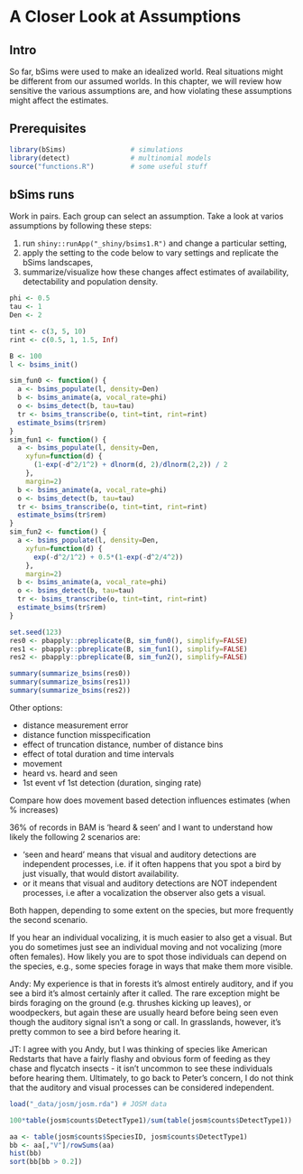 # A Closer Look at Assumptions {#assumptions}

## Intro

So far, bSims were used to make an idealized world.
Real situations might be different from our assumed worlds.
In this chapter, we will review how sensitive the various assumptions
are, and how violating these assumptions might affect the estimates.

## Prerequisites

```r
library(bSims)                # simulations
library(detect)               # multinomial models
source("functions.R")         # some useful stuff
```

## bSims runs

Work in pairs. Each group can select an assumption.
Take a look at varios assumptions by following these steps:

1. run `shiny::runApp("_shiny/bsims1.R")` and change a particular setting,
2. apply the setting to the code below to vary settings and replicate the bSims landscapes,
3. summarize/visualize how these changes affect estimates of availability, detectability and population density.

```r
phi <- 0.5
tau <- 1
Den <- 2

tint <- c(3, 5, 10)
rint <- c(0.5, 1, 1.5, Inf)

B <- 100
l <- bsims_init()

sim_fun0 <- function() {
  a <- bsims_populate(l, density=Den)
  b <- bsims_animate(a, vocal_rate=phi)
  o <- bsims_detect(b, tau=tau)
  tr <- bsims_transcribe(o, tint=tint, rint=rint)
  estimate_bsims(tr$rem)
}
sim_fun1 <- function() {
  a <- bsims_populate(l, density=Den,
    xyfun=function(d) {
      (1-exp(-d^2/1^2) + dlnorm(d, 2)/dlnorm(2,2)) / 2
    },
    margin=2)
  b <- bsims_animate(a, vocal_rate=phi)
  o <- bsims_detect(b, tau=tau)
  tr <- bsims_transcribe(o, tint=tint, rint=rint)
  estimate_bsims(tr$rem)
}
sim_fun2 <- function() {
  a <- bsims_populate(l, density=Den,
    xyfun=function(d) {
      exp(-d^2/1^2) + 0.5*(1-exp(-d^2/4^2))
    },
    margin=2)
  b <- bsims_animate(a, vocal_rate=phi)
  o <- bsims_detect(b, tau=tau)
  tr <- bsims_transcribe(o, tint=tint, rint=rint)
  estimate_bsims(tr$rem)
}

set.seed(123)
res0 <- pbapply::pbreplicate(B, sim_fun0(), simplify=FALSE)
res1 <- pbapply::pbreplicate(B, sim_fun1(), simplify=FALSE)
res2 <- pbapply::pbreplicate(B, sim_fun2(), simplify=FALSE)

summary(summarize_bsims(res0))
summary(summarize_bsims(res1))
summary(summarize_bsims(res2))
```


Other options:

- distance measurement error
- distance function misspecification
- effect of truncation distance, number of distance bins
- effect of total duration and time intervals
- movement
- heard vs. heard and seen
- 1st event vf 1st detection (duration, singing rate)


Compare how does movement based detection influences estimates (when % increases)


36% of records in BAM is 'heard & seen' and I want to understand how likely the following 2 scenarios are:

- 'seen and heard' means that visual and auditory detections are independent processes, i.e. if it often happens that you spot a bird by just visually, that would distort availability.
- or it means that visual and auditory detections are NOT independent processes, i.e after a vocalization the observer also gets a visual.

Both happen, depending to some extent on the species, but more frequently the second scenario.

If you hear an individual vocalizing, it is much easier to also get a visual. But you do sometimes just see an individual moving and not vocalizing (more often females). How likely you are to spot those individuals can depend on the species, e.g., some species forage in ways that make them more visible.

Andy: My experience is that in forests it's almost entirely auditory, and if you see a bird it's almost certainly after it called. The rare exception might be birds foraging on the ground (e.g. thrushes kicking up leaves), or woodpeckers, but again these are usually heard before being seen even though the auditory signal isn't a song or call. In grasslands, however, it's pretty common to see a bird before hearing it.

JT: I agree with you Andy, but I was thinking of species like American Redstarts that have a fairly flashy and obvious form of feeding as they chase and flycatch insects - it isn't uncommon to see these individuals before hearing them. Ultimately, to go back to Peter's concern, I do not think that the auditory and visual processes can be considered independent.

```r
load("_data/josm/josm.rda") # JOSM data

100*table(josm$counts$DetectType1)/sum(table(josm$counts$DetectType1))

aa <- table(josm$counts$SpeciesID, josm$counts$DetectType1)
bb <- aa[,"V"]/rowSums(aa)
hist(bb)
sort(bb[bb > 0.2])
```
